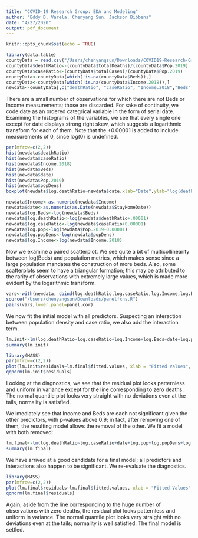 ```yaml
---
title: "COVID-19 Research Group: EDA and Modeling"
author: "Eddy D. Varela, Chenyang Sun, Jackson Bibbens"
date: "4/27/2020"
output: pdf_document
---
```


```r
knitr::opts_chunk$set(echo = TRUE)
```
```r
library(data.table)
countyData = read.csv("/Users/chenyangsun/Downloads/COVID19-Research-Group-master 2/src/data/countyData.csv")
countyData$deathRatio<-(countyData$totalDeaths)/(countyData$Pop.2019)
countyData$caseRatio<-(countyData$totalCases)/(countyData$Pop.2019)
countyData<-countyData[which(!is.na(countyData$Beds)),]
countyData<-countyData[which(!is.na(countyData$Income.2018)),]
newdata<-countyData[,c("deathRatio", "caseRatio", "Income.2018","Beds","StayHomeDate","Pop.2019","popDens")]
```

There are a small number of observations for which there are not Beds or Income measurements; those are discarded. For sake of continuity, we code date as an ordered categrical variable in the form of serial date. Examining the histograms of the variables, we see that every single one except for date displays strong right skew, which suggests a logarithmic transform for each of them. Note that the +0.00001 is added to include measurements of 0, since log(0) is undefined.

```r
par(mfrow=c(2,2))
hist(newdata$deathRatio)
hist(newdata$caseRatio)
hist(newdata$Income.2018)
hist(newdata$Beds)
hist(newdata$date)
hist(newdata$Pop.2019)
hist(newdata$popDens)
boxplot(newdata$log.deathRatio~newdata$date,xlab="Date",ylab="log(deathRatio)")
```

```r
newdata$Income<-as.numeric(newdata$Income)
newdata$date<-as.numeric(as.Date(newdata$StayHomeDate))
newdata$log.Beds<-log(newdata$Beds)
newdata$log.deathRatio<-log(newdata$deathRatio+.00001)
newdata$log.caseRatio<-log(newdata$caseRatio+0.00001)
newdata$log.pop<-log(newdata$Pop.2019+0.00001)
newdata$log.popDens<-log(newdata$popDens)
newdata$log.Income<-log(newdata$Income.2018)
```

Now we examine a paired scatterplot. We see quite a bit of multicollinearity between log(Beds) and population metrics, which makes sense since a large population mandates the construction of more beds. Also, some scatterplots seem to have a triangular formation; this may be attributed to the rarity of observations with extremely large values, which is made more evident by the logarithmic transform.

```r
vars<-with(newdata, cbind(log.deathRatio,log.caseRatio,log.Income,log.Beds,date,log.pop,log.popDens))
source("/Users/chenyangsun/Downloads/panelfxns.R") 
pairs(vars,lower.panel=panel.cor)
```

We now fit the initial model with all predictors. Suspecting an interaction between population density and case ratio, we also add the interaction term.

```r
lm.init<-lm(log.deathRatio~log.caseRatio+log.Income+log.Beds+date+log.pop+log.popDens+log.popDens*log.caseRatio, data=newdata)
summary(lm.init)
```

```r
library(MASS)
par(mfrow=c(2,2))
plot(lm.init$residuals~lm.final$fitted.values, xlab = "Fitted Values", ylab="Residuals")
qqnorm(lm.init$residuals)
```

Looking at the diagnostics, we see that the residual plot looks patternless and uniform in variance except for the line corresponding to zero deaths. The normal quantile plot looks very straight with no deviations even at the tails, normality is satisfied.

We imediately see that Income and Beds are each not significant given the other predictors, with p-values above 0.9; in fact, after removing one of them, the resulting model allows the removal of the other. We fit a model with both removed:

```r
lm.final<-lm(log.deathRatio~log.caseRatio+date+log.pop+log.popDens+log.popDens*log.caseRatio, data=newdata)
summary(lm.final)
```

We have arrived at a good candidate for a final model; all predictors and interactions also happen to be significant. We re-evaluate the diagnostics.

```r
library(MASS)
par(mfrow=c(2,2))
plot(lm.final$residuals~lm.final$fitted.values, xlab = "Fitted Values", ylab="Residuals")
qqnorm(lm.final$residuals)
```

Again, aside from the line corresponding to the huge number of observations with zero deaths, the residual plot looks patternless and uniform in variance. The normal quantile plot looks very straight with no deviations even at the tails; normality is well satisfied. The final model is settled.










